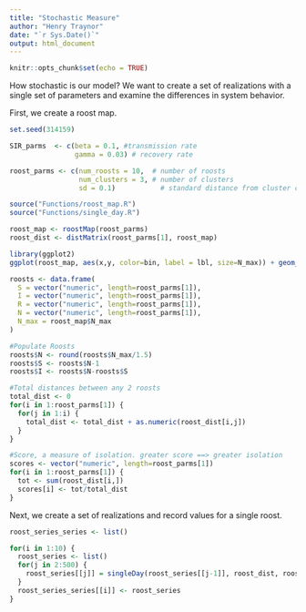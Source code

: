 ```yaml
---
title: "Stochastic Measure"
author: "Henry Traynor"
date: "`r Sys.Date()`"
output: html_document
---
```


```r
knitr::opts_chunk$set(echo = TRUE)
```

How stochastic is our model?
We want to create a set of realizations with a single set of parameters and examine the differences in system behavior.

First, we create a roost map.

```r
set.seed(314159)

SIR_parms  <- c(beta = 0.1, #transmission rate
                gamma = 0.03) # recovery rate

roost_parms <- c(num_roosts = 10,  # number of roosts
                 num_clusters = 3, # number of clusters
                 sd = 0.1)           # standard distance from cluster center

source("Functions/roost_map.R")
source("Functions/single_day.R")

roost_map <- roostMap(roost_parms)
roost_dist <- distMatrix(roost_parms[1], roost_map)

library(ggplot2)
ggplot(roost_map, aes(x,y, color=bin, label = lbl, size=N_max)) + geom_text() + xlim(0,1) + ylim(0,1)
```

```r
roosts <- data.frame(
  S = vector("numeric", length=roost_parms[1]),
  I = vector("numeric", length=roost_parms[1]),
  R = vector("numeric", length=roost_parms[1]),
  N = vector("numeric", length=roost_parms[1]),
  N_max = roost_map$N_max
)

#Populate Roosts
roosts$N <- round(roosts$N_max/1.5)
roosts$S <- roosts$N-1
roosts$I <- roosts$N-roosts$S

#Total distances between any 2 roosts
total_dist <- 0
for(i in 1:roost_parms[1]) {
  for(j in 1:i) {
    total_dist <- total_dist + as.numeric(roost_dist[i,j])
  }
}

#Score, a measure of isolation. greater score ==> greater isolation
scores <- vector("numeric", length=roost_parms[1])
for(i in 1:roost_parms[1]) {
  tot <- sum(roost_dist[i,])
  scores[i] <- tot/total_dist
}
```

Next, we create a set of realizations and record values for a single roost.

```r
roost_series_series <- list()

for(i in 1:10) {
  roost_series <- list()
  for(j in 2:500) {
    roost_series[[j]] = singleDay(roost_series[[j-1]], roost_dist, roost_parms, SIR_parms, num_roosts = roost_parms[1], phi_max=0.2)
  }
  roost_series_series[[i]] <- roost_series
}

```

